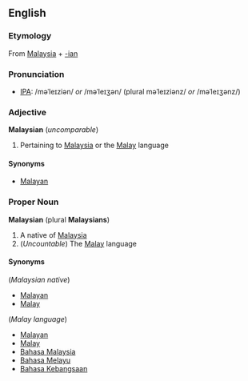 ==English==
===Etymology===
From [[Malaysia]] + [[-ian]]

===Pronunciation===
* [[Wiktionary:Pronunciation_key|IPA]]: /məˈleɪziən/ ''or'' /məˈleɪʒən/ (plural məˈleɪziənz/ ''or'' /məˈleɪʒənz/)

===Adjective===
'''Malaysian''' (''uncomparable'')
# Pertaining to [[Malaysia]] or the [[Malay]] language

====Synonyms====
* [[Malayan]]

===Proper Noun===
'''Malaysian''' (plural '''Malaysians''')
# A native of [[Malaysia]]
# (''Uncountable'') The [[Malay]] language

====Synonyms====
(''Malaysian native'')
* [[Malayan]]
* [[Malay]]

(''Malay language'')
* [[Malayan]]
* [[Malay]]
* [[Bahasa Malaysia]]
* [[Bahasa Melayu]]
* [[Bahasa Kebangsaan]]